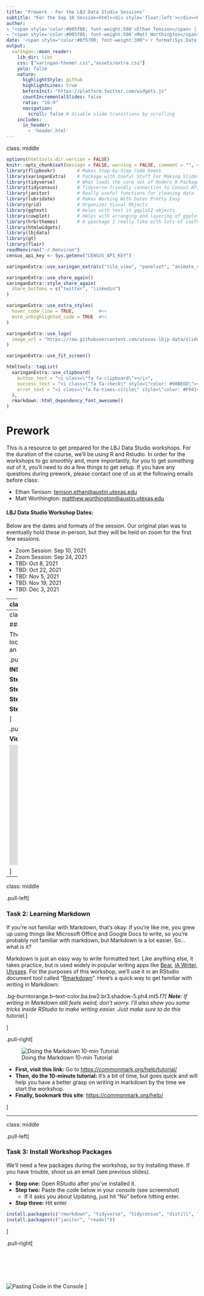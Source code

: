 ```yaml
---
title: "Prework - For the LBJ Data Studio Sessions"
subtitle: "For the Sep 10 Session<html><div style='float:left'></div><hr color='#e2f1fc' size=1px width=1100px></html>"
author:
- "<span style='color:#005f86; font-weight:500'>Ethan Tenison</span> | Project Manager for Data Initiatives, UT Austin - RGK Center"
- "<span style='color:#005f86; font-weight:500'>Matt Worthington</span> | Sr. Project Manager for Data Initiatives, UT Austin - LBJ"
date: '<span style="color:#bf5700; font-weight:300">`r format(Sys.Date(), "%B %d, %Y")`</span>'
output:
  xaringan::moon_reader:
    lib_dir: libs
    css: ["xaringan-themer.css","assets/extra.css"]
    yolo: false
    nature:
      highlightStyle: github
      highlightLines: true
      beforeInit: "https://platform.twitter.com/widgets.js"
      countIncrementalSlides: false
      ratio: "16:9"
      navigation:
        scroll: false # disable slide transitions by scrolling
    includes:
      in_header:
        - 'header.html'
---
```

class: middle

```r
options(htmltools.dir.version = FALSE)
knitr::opts_chunk$set(message = FALSE, warning = FALSE, comment = "", cache = FALSE, fig.retina = 3)
library(flipbookr)        # Makes Step-by-Step Code Demos
library(xaringanExtra)    # Package with Useful Stuff For Making Slides
library(tidyverse)        # What loads the core set of Modern R Packages, like ggplot2
library(tidycensus)       # Tidyverse-friendly connection to Census API
library(janitor)          # Really useful functions for cleaning data
library(lubridate)        # Makes Working With Dates Pretty Easy
library(grid)             # Organizes Visual Objects
library(ggtext)           # Helps with text in ggplot2 objects
library(cowplot)          # Helps with arranging and layering of ggplot2 objects 
library(hrbrthemes)       # A ppackage I really like with lots of useful functions
library(htmlwidgets)
library(lbjdata)
library(gt)
library(flair)
readRenviron("~/.Renviron")
census_api_key <- Sys.getenv("CENSUS_API_KEY")
```

```r
xaringanExtra::use_xaringan_extra(c("tile_view", "panelset", "animate_css", "tachyons"))

xaringanExtra::use_share_again()
xaringanExtra::style_share_again(
  share_buttons = c("twitter", "linkedin")
)

xaringanExtra::use_extra_styles(
  hover_code_line = TRUE,         #<<
  mute_unhighlighted_code = TRUE  #<<
)

xaringanExtra::use_logo(
  image_url = "https://raw.githubusercontent.com/utexas-lbjp-data/slides/main/modern_workflows/assets/lbj_white.svg?token=AB6K4YWD4CGWBUZPFKNLNRTAE4LDW"
)

xaringanExtra::use_fit_screen()

htmltools::tagList(
  xaringanExtra::use_clipboard(
    button_text = "<i class=\"fa fa-clipboard\"></i>",
    success_text = "<i class=\"fa fa-check\" style=\"color: #90BE6D\"></i>",
    error_text = "<i class=\"fa fa-times-circle\" style=\"color: #F94144\"></i>"
  ),
  rmarkdown::html_dependency_font_awesome()
)
```

# Prework

This is a resource to get prepared for the LBJ Data Studio workshops. For the duration of the course, we'll be using R and Rstudio. In order for the workshops to go smoothly and, more importantly, for you to get something out of it, you'll need to do a few things to get setup. If you have any questions during prework, please contact one of us at the following emails before class:

* Ethan Tenison: [tenison.ethan@austin.utexas.edu](tenison.ethan@austin.utexas.edu)
* Matt Worthington: [matthew.worthington@austin.utexas.edu](matthew.worthington@austin.utexas.edu)

#### LBJ Data Studio Workshop Dates:

Below are the dates and formats of the session. Our original plan was to eventually hold these in-person, but they will be held on zoom for the first few sessions.

* Zoom Session: Sep 10, 2021
* Zoom Session: Sep 24, 2021
* TBD: Oct 8, 2021
* TBD: Oct 22, 2021
* TBD: Nov 5, 2021
* TBD: Nov 19, 2021
* TBD: Dec 3, 2021

---
class: middle

.pull-left[
## About LBJ Data Studio

Whether you're conducting a comprehensive program evaluation, making some clean charts and maps, or working to build a sophisticated statistical model, the tools inside [RStudio](https://www.rstudio.com/products/rstudio/download/#download) and the [tidyverse](https://www.tidyverse.org) make policy work incredibly efficient *and* reproducible. While these workshops are designed to help you get started in R as a policy student, *getting good at R or any language takes practice*. The good news, we're giving you resources to make your learning easier and more beneficial over time (both at LBJ and after graduation).

![](https://github.com/allisonhorst/stats-illustrations/raw/master/rstats-artwork/monster_support.jpg)

]

.pull-right.b--gray.ba.bw2.ma2.pa4.shadow-1[

#### Session Topics

For the first few weeks, we'll start out with prescribed topics. After that, we'll tentatively follow other prescribed topics knowing that we may pivot the sessions based on the needs of everyone attending.

**Sample Topics:**

*	Creating Easy and Effective Charts
* Making Beautiful Maps
* Efficiently Getting The Data You Need
* Writing Reproducible Policy Analysis (this one is especially helpful for quant assignments and policy memos!)

]

.tr.burntorange[
**Next: Prework** `-->`
]

---
class: middle

### Taks 1: Setup RStudio

The next method to get started with RStudio is by setting up RStudio locally on your desktop. If you have any troubles getting setup, shoot us an email (see previous slides).

.pull-left.b--gray.ba.bw2.ma2.pa4.shadow-1[

**INSTRUCTIONS**

**Step 1:** Go to [this link](https://rstudio.com/products/rstudio/download/#download).  

**Step 2:** Follow the two-step instructions on that page. 

**Step 3:** For visual assistance, use the video tutorial on the right. 

**Step 4:** Congrats, you're ready! 



]

.pull-right[ 

 **Video Tutorial**

<iframe width="550" height = "316" src="https://www.youtube-nocookie.com/embed/k7DuOUEO7SE" frameborder="0" style = "border: solid 0px #ffffff" color = "white"  modestbranding = "1" allow="accelerometer; autoplay; clipboard-write; encrypted-media; gyroscope; picture-in-picture" allowfullscreen data-external="1"></iframe>

]

---
class: middle

.pull-left[

### Task 2: Learning Markdown 

If you're not familiar with Markdown, that's okay. If you're like me, you grew up using things like Microsoft Office and Google Docs to write, so you're probably not familiar with markdown, but Markdown is a lot easier. So... what is it? 

Markdown is just an easy way to write formatted text.  Like anything else, it takes practice, but is used widely in popular writing apps like [Bear](https://bear.app), [iA Writer](https://ia.net/writer), [Ulysses](https://ulysses.app). For the purposes of this workshop, we'll use it in an RStudio document tool called "[Rmarkdown](https://rmarkdown.rstudio.com)". Here's a quick way to get familiar with writing in Markdown:

.bg--burntorange.b--text-color.ba.bw2.br3.shadow-5.ph4.mt5.f7[
*__Note__: If writing in Markdown still feels weird, don't worry. I'll also show you some tricks inside RStudio to make writing easier. Just make sure to do this tutorial.*
]

]

.pull-right[

![Doing the Markdown 10-min Tutorial](https://d33wubrfki0l68.cloudfront.net/59f29676ef5e4d74685e14f801bbc10c2dbd3cef/c0688/lesson-images/markdown-1-markup.png)

* **First, visit this link:** Go to [https://commonmark.org/help/tutorial/](https://commonmark.org/help/tutorial/)  
* **Then, do the 10-minute tutorial:** It's a bit of time, but goes quick and will help you have a better grasp on writing in markdown by the time we start the workshop.
* **Finally, bookmark this site**: [https://commonmark.org/help/](https://commonmark.org/help/)

]

---

class: middle

.pull-left[


### Task 3: Install Workshop Packages

We'll need a few packages during the workshop, so try installing these. If you have trouble, shoot us an email (see previous slides).

* **Step one:** Open RStudio after you've installed it.
* **Step two:** Paste the code below in your console (see screenshot)
    - If it asks you about Updating, just hit "No" before hitting enter.
* **Step three:** Hit enter

```r
install.packages(c("rmarkdown", "tidyverse", "tidycensus", "distill", "devtools"))
install.packages(c("janitor", "readxl"))
```

]

.pull-right[


</br></br>
</br></br>


![Pasting Code in the Console](assets/images/install_packages.png)
]